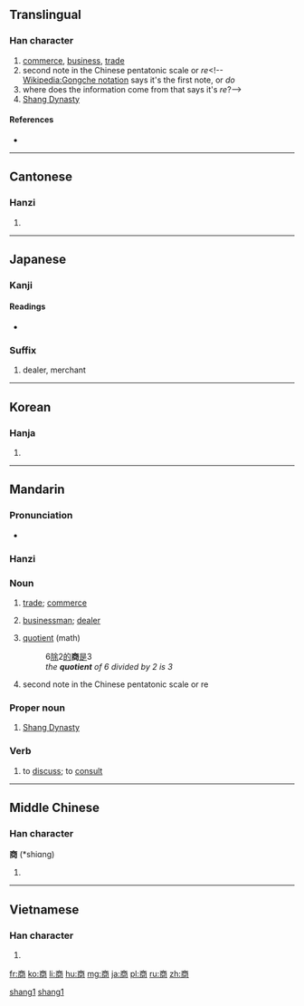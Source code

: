 ==Translingual==

===Han character===
{{Han char|rn=30|rad=口|as=08|sn=11|four=0022<sub>7</sub>|canj=卜金月口 (YCBR)}}

# [[commerce]], [[business]], [[trade]]
# second note in the Chinese pentatonic scale or ''re''<!--[[Wikipedia:Gongche notation]] says it's the first note, or ''do''
# where does the information come from that says it's ''re''?-->
# [[wikipedia:Shang Dynasty|Shang Dynasty]]

====References====
* {{Han ref|kx=0194.320|dkj=03803|dj=0415.090|hdz=10288.060|uh=5546|ud=21830|bh=B0D3|bd=45267}}

----

==Cantonese==

===Hanzi===
{{yue-hanzi|jyut=[[soeng1]]|y=seung1}}

# {{defn|lang=yue|sort=口08}}

----

==Japanese==

===Kanji===
{{ja-kanji|grade=3|rs=口08}}

====Readings====
* {{ja-readings|on=[[しょう]] (shō)|kun=[[あきなう]] (akinau)}}

===Suffix===
{{ja-pos|k|suffix|hira=しょう|rom=shō}}

# dealer, merchant
----

==Korean==

===Hanja===
{{ko-hanja|hangeul=상|rv=sang|mr=sang}}

# {{defn|lang=ko|sort=口08}}

----

==Mandarin==

===Pronunciation===
* {{IPA|[ ʂaŋ˥˥ ]|lang=cmn}}

===Hanzi===
{{cmn-hanzi|pin=[[shāng]] ([[shang1]])|wg=shang<sup>1</sup>}}

===Noun===
{{cmn-noun|ts|pin=shāng|pint=shang1|rs=口08}}

# {{Beginning Mandarin|lang=cmn|sc=Hant|sort=口08}} [[trade]]; [[commerce]]
# {{Beginning Mandarin|lang=cmn|sc=Hant|sort=口08}} [[businessman]]; [[dealer]]
# {{Beginning Mandarin|lang=cmn|sc=Hant|sort=口08}} [[quotient]] (math)
#: 6[[除]]2[[的]]'''商'''[[是]]3
#: ''the '''quotient''' of 6 divided by 2 is 3''
# {{archaic|lang=cmn|sc=Hant|sort=口08}} second note in the Chinese pentatonic scale or re

===Proper noun===
{{cmn-proper noun|ts|pin=shāng|pint=shang1|rs=口08}}

# [[w:Shang Dynasty|Shang Dynasty]]

===Verb===
{{cmn-verb|ts|pin=shāng|pint=shang1|rs=口08}}

# {{Beginning Mandarin|lang=cmn|sc=Hant|sort=口08}} to [[discuss]]; to [[consult]]

[[Category:Mandarin archaic terms in simplified script|shang1]]
[[Category:cmn:Beginning Mandarin in simplified script|shang1]]

----

==Middle Chinese==

===Han character===
'''商''' (*shiɑng)<!--note: asterisk indicates that this character appears more than four times in the Tang Dynasty corpus of literature-->

# {{defn|lang=zhx-mid|sort=口08}}

----

==Vietnamese==

===Han character===
{{vi-hantu|[[thương]]|rs=口08}}

# {{defn|lang=vi|sort=口08}}

[[fr:商]]
[[ko:商]]
[[li:商]]
[[hu:商]]
[[mg:商]]
[[ja:商]]
[[pl:商]]
[[ru:商]]
[[zh:商]]